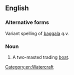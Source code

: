 ==English==

===Alternative forms===
Variant spelling of [[baggala]] ''q.v.''

===Noun===
{{infl|en|noun}}

# A two-masted trading [[boat]].

[[Category:en:Watercraft]]